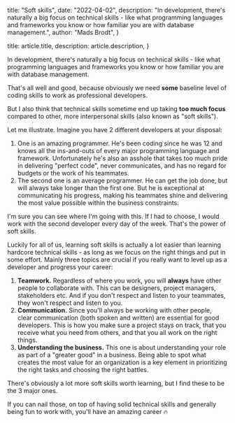 
  title: "Soft skills",
  date: "2022-04-02",
  description:
    "In development, there's naturally a big focus on technical skills - like what programming languages and frameworks you know or how familiar you are with database management.",
  author: "Mads Brodt",
}

  title: article.title,
  description: article.description,
}


In development, there's naturally a big focus on technical skills - like what programming languages and frameworks you know or how familiar you are with database management.

That's all well and good, because obviously we need **some** baseline level of coding skills to work as professional developers.

But I also think that technical skills sometime end up taking **too much focus** compared to other, more interpersonal skills (also known as "soft skills").

Let me illustrate. Imagine you have 2 different developers at your disposal:

1. One is an amazing programmer. He's been coding since he was 12 and knows all the ins-and-outs of every major programming language and framework. Unfortunately he's also an asshole that takes too much pride in delivering "perfect code", never communicates, and has no regard for budgets or the work of his teammates.
2. The second one is an average programmer. He can get the job done, but will always take longer than the first one. But he is exceptional at communicating his progress, making his teammates shine and delivering the most value possible within the business constraints.

I'm sure you can see where I'm going with this. If I had to choose, I would work with the second developer every day of the week. That's the power of soft skills.

Luckily for all of us, learning soft skills is actually a lot easier than learning hardcore technical skills - as long as we focus on the right things and put in some effort. Mainly three topics are crucial if you really want to level up as a developer and progress your career:

1. **Teamwork.** Regardless of where you work, you will **always** have other people to collaborate with. This can be designers, project managers, stakeholders etc. And if you don't respect and listen to your teammates, they won't respect and listen to you.
2. **Communication.** Since you'll always be working with other people, clear communication (both spoken and written) are essential for good developers. This is how you make sure a project stays on track, that you receive what you need from others, and that you all work on the right things.
3. **Understanding the business.** This one is about understanding your role as part of a "greater good" in a business. Being able to spot what creates the most value for an organization is a key element in prioritizing the right tasks and choosing the right battles.

There's obviously a lot more soft skills worth learning, but I find these to be the 3 major ones.

If you can nail those, on top of having solid technical skills and generally being fun to work with, you'll have an amazing career 🔥

​
